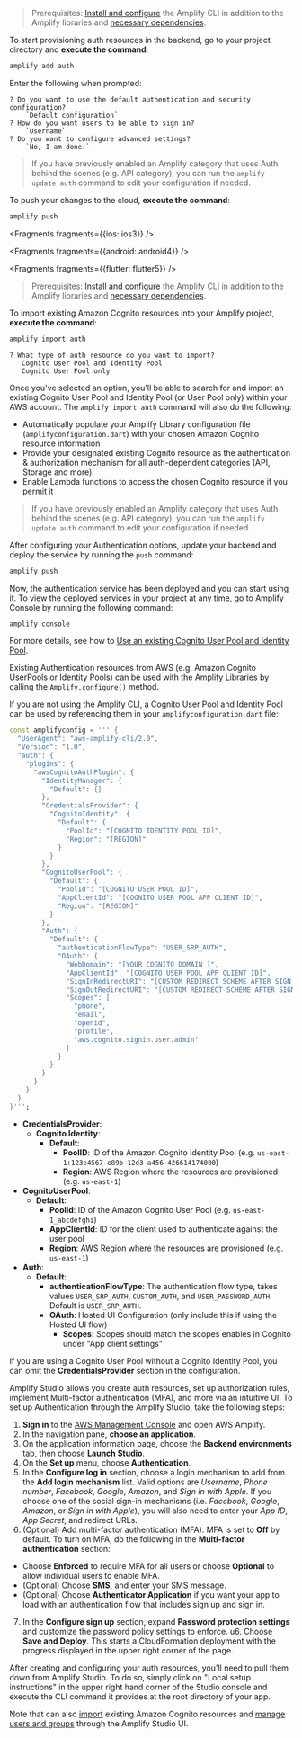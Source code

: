 <BlockSwitcher>
<Block name="Amplify CLI (Create)">

> Prerequisites: [Install and configure](/lib/project-setup/prereq/q/platform/flutter/#install-and-configure-the-amplify-cli) the Amplify CLI in addition to the Amplify libraries and [necessary dependencies](/lib/auth/getting-started/q/platform/flutter/#install-amplify-libraries).

To start provisioning auth resources in the backend, go to your project directory and **execute the command**:

```bash
amplify add auth
```

Enter the following when prompted:
```console
? Do you want to use the default authentication and security configuration?
    `Default configuration`
? How do you want users to be able to sign in?
    `Username`
? Do you want to configure advanced settings?
    `No, I am done.`
```

> If you have previously enabled an Amplify category that uses Auth behind the scenes (e.g. API category), you can run the `amplify update auth` command to edit your configuration if needed. 

To push your changes to the cloud, **execute the command**:

```bash
amplify push
```


<Fragments fragments={{ios: ios3}} />


<Fragments fragments={{android: android4}} />


<Fragments fragments={{flutter: flutter5}} />

</Block>

<Block name="Amplify CLI (Import)">

> Prerequisites: [Install and configure](/lib/project-setup/prereq/q/platform/flutter/#install-and-configure-the-amplify-cli) the Amplify CLI in addition to the Amplify libraries and [necessary dependencies](/lib/auth/getting-started/q/platform/flutter/#install-amplify-libraries).

To import existing Amazon Cognito resources into your Amplify project, **execute the command**:

```bash
amplify import auth
```
```console
? What type of auth resource do you want to import?
   Cognito User Pool and Identity Pool
   Cognito User Pool only
```

Once you've selected an option, you'll be able to search for and import an existing Cognito User Pool and Identity Pool (or User Pool only) within your AWS account.  The `amplify import auth` command will also do the following:
- Automatically populate your Amplify Library configuration file (`amplifyconfiguration.dart`) with your chosen Amazon Cognito resource information
- Provide your designated existing Cognito resource as the authentication & authorization mechanism for all auth-dependent categories (API, Storage and more)
- Enable Lambda functions to access the chosen Cognito resource if you permit it

> If you have previously enabled an Amplify category that uses Auth behind the scenes (e.g. API category), you can run the `amplify update auth` command to edit your configuration if needed. 

After configuring your Authentication options, update your backend and deploy the service by running the `push` command:

```bash
amplify push
```

Now, the authentication service has been deployed and you can start using it. To view the deployed services in your project at any time, go to Amplify Console by running the following command:

```bash
amplify console
```
For more details, see how to [Use an existing Cognito User Pool and Identity Pool](/cli/auth/import).

</Block>

<Block name="Manual Configuration">

Existing Authentication resources from AWS (e.g. Amazon Cognito UserPools or Identity Pools) can be used with the Amplify Libraries by calling the `Amplify.configure()` method.

If you are not using the Amplify CLI, a Cognito User Pool and Identity Pool can be used by referencing them in your `amplifyconfiguration.dart` file:

```dart
const amplifyconfig = ''' {
  "UserAgent": "aws-amplify-cli/2.0",
  "Version": "1.0",
  "auth": {
    "plugins": {
      "awsCognitoAuthPlugin": {
        "IdentityManager": {
          "Default": {}
        },
        "CredentialsProvider": {
          "CognitoIdentity": {
            "Default": {
              "PoolId": "[COGNITO IDENTITY POOL ID]",
              "Region": "[REGION]"
            }
          }
        },
        "CognitoUserPool": {
          "Default": {
            "PoolId": "[COGNITO USER POOL ID]",
            "AppClientId": "[COGNITO USER POOL APP CLIENT ID]",
            "Region": "[REGION]"
          }
        },
        "Auth": {
          "Default": {
            "authenticationFlowType": "USER_SRP_AUTH",
            "OAuth": {
              "WebDomain": "[YOUR COGNITO DOMAIN ]",
              "AppClientId": "[COGNITO USER POOL APP CLIENT ID]",
              "SignInRedirectURI": "[CUSTOM REDIRECT SCHEME AFTER SIGN IN, e.g. myapp://]",
              "SignOutRedirectURI": "[CUSTOM REDIRECT SCHEME AFTER SIGN OUT, e.g. myapp://]",
              "Scopes": [
                "phone",
                "email",
                "openid",
                "profile",
                "aws.cognito.signin.user.admin"
              ]
            }
          }
        }
      }
    }
  }
}''';
```

- **CredentialsProvider**:
  - **Cognito Identity**:
    - **Default**:
      - **PoolID**: ID of the Amazon Cognito Identity Pool (e.g. `us-east-1:123e4567-e89b-12d3-a456-426614174000`)
      - **Region**: AWS Region where the resources are provisioned (e.g. `us-east-1`)
- **CognitoUserPool**:
  - **Default**:
    - **PoolId**: ID of the Amazon Cognito User Pool (e.g. `us-east-1_abcdefghi`)
    - **AppClientId**: ID for the client used to authenticate against the user pool
    - **Region**: AWS Region where the resources are provisioned (e.g. `us-east-1`)
- **Auth**:
  - **Default**:
    - **authenticationFlowType**: The authentication flow type, takes values `USER_SRP_AUTH`, `CUSTOM_AUTH`, and `USER_PASSWORD_AUTH`. Default is `USER_SRP_AUTH`.
    - **OAuth**: Hosted UI Configuration (only include this if using the Hosted UI flow)
      - **Scopes:** Scopes should match the scopes enables in Cognito under "App client settings"
    
If you are using a Cognito User Pool without a Cognito Identity Pool, you can omit the **CredentialsProvider** section in the configuration.

</Block>

<Block name="Amplify Studio"> 

Amplify Studio allows you create auth resources, set up authorization rules, implement Multi-factor authentication (MFA), and more via an intuitive UI. To set up Authentication through the Amplify Studio, take the following steps: 

1. **Sign in** to the [AWS Management Console](https://console.aws.amazon.com/console/home) and open AWS Amplify.
2. In the navigation pane, **choose an application**.
3. On the application information page, choose the **Backend environments** tab, then choose **Launch Studio**.
4. On the **Set up** menu, choose **Authentication**.
5. In the **Configure log in** section, choose a login mechanism to add from the **Add login mechanism** list. Valid options are _Username_, _Phone number_, _Facebook_, _Google_, _Amazon_, and _Sign in with Apple_. If you choose one of the social sign-in mechanisms (i.e. _Facebook_, _Google_, _Amazon_, or _Sign in with Apple_), you will also need to enter your _App ID_, _App Secret_, and redirect URLs.
6. (Optional) Add multi-factor authentication (MFA). MFA is set to **Off** by default. To turn on MFA, do the following in the **Multi-factor authentication** section:
* Choose **Enforced** to require MFA for all users or choose **Optional** to allow individual users to enable MFA.
* (Optional) Choose **SMS**, and enter your SMS message.
* (Optional) Choose **Authenticator Application** if you want your app to load with an authentication flow that includes sign up and sign in.
7. In the **Configure sign up** section, expand **Password protection settings** and customize the password policy settings to enforce. u6. Choose **Save and Deploy**. This starts a CloudFormation deployment with the progress displayed in the upper right corner of the page.

<Callout warning>
After creating and configuring your auth resources, you'll need to pull them down from Amplify Studio.  To do so, simply click on "Local setup instructions" in the upper right hand corner of the Studio console and execute the CLI command it provides at the root directory of your app. 
</Callout>

Note that can also [import](https://docs.amplify.aws/console/auth/import/) existing Amazon Cognito resources and [manage users and groups](https://docs.amplify.aws/console/auth/user-management/) through the Amplify Studio UI. 

</Block>

</BlockSwitcher>